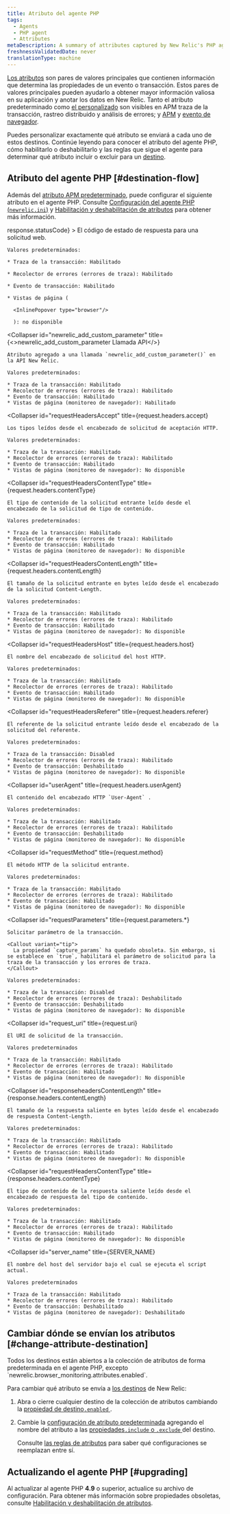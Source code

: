 ```yaml
---
title: Atributo del agente PHP
tags:
  - Agents
  - PHP agent
  - Attributes
metaDescription: A summary of attributes captured by New Relic's PHP agent.
freshnessValidatedDate: never
translationType: machine
---
```


[Los atributos](/docs/features/agent-attributes) son pares de valores principales que contienen información que determina las propiedades de un evento o transacción. Estos pares de valores principales pueden ayudarlo a obtener mayor información valiosa en su aplicación y anotar los datos en New Relic. Tanto el atributo predeterminado como [el personalizado](/docs/agents/manage-apm-agents/agent-data/collect-custom-attributes) son visibles en APM traza de la transacción, rastreo distribuido y análisis de errores; y [APM](/docs/insights/explore-data/attributes/apm-default-attributes-insights) y [evento de navegador](/docs/insights/explore-data/attributes/browser-default-attributes-insights#browser-attributes-table).

Puedes personalizar exactamente qué atributo se enviará a cada uno de estos destinos. Continúe leyendo para conocer el atributo del agente PHP, cómo habilitarlo o deshabilitarlo y las reglas que sigue el agente para determinar qué atributo incluir o excluir para un [destino](/docs/features/agent-attributes#destinations).

## Atributo del agente PHP [#destination-flow]

Además del [atributo APM predeterminado](/docs/insights/new-relic-insights/decorating-events/apm-default-attributes-insights#transaction-defaults), puede configurar el siguiente atributo en el agente PHP. Consulte [Configuración del agente PHP (`newrelic.ini`)](/docs/php/php-agent-phpini-settings) y [Habilitación y deshabilitación de atributos](/docs/agents/php-agent/attributes/enabling-and-disabling-attributes) para obtener más información.

<CollapserGroup>
  <Collapser
    id="httpResponseCode"
    title={<InlineCode>response.statusCode</InlineCode>}
  >
    El código de estado de respuesta para una solicitud web.

    Valores predeterminados:

    * Traza de la transacción: Habilitado

    * Recolector de errores (errores de traza): Habilitado

    * Evento de transacción: Habilitado

    * Vistas de página (

      <InlinePopover type="browser"/>

      ): no disponible
  </Collapser>

  <Collapser
    id="newrelic_add_custom_parameter"
    title={<><InlineCode>newrelic_add_custom_parameter</InlineCode> Llamada API</>}
  >
    Atributo agregado a una llamada `newrelic_add_custom_parameter()` en la API New Relic.

    Valores predeterminados:

    * Traza de la transacción: Habilitado
    * Recolector de errores (errores de traza): Habilitado
    * Evento de transacción: Habilitado
    * Vistas de página (monitoreo de navegador): Habilitado
  </Collapser>

  <Collapser
    id="requestHeadersAccept"
    title={<InlineCode>request.headers.accept</InlineCode>}
  >
    Los tipos leídos desde el encabezado de solicitud de aceptación HTTP.

    Valores predeterminados:

    * Traza de la transacción: Habilitado
    * Recolector de errores (errores de traza): Habilitado
    * Evento de transacción: Habilitado
    * Vistas de página (monitoreo de navegador): No disponible
  </Collapser>

  <Collapser
    id="requestHeadersContentType"
    title={<InlineCode>request.headers.contentType</InlineCode>}
  >
    El tipo de contenido de la solicitud entrante leído desde el encabezado de la solicitud de tipo de contenido.

    Valores predeterminados:

    * Traza de la transacción: Habilitado
    * Recolector de errores (errores de traza): Habilitado
    * Evento de transacción: Habilitado
    * Vistas de página (monitoreo de navegador): No disponible
  </Collapser>

  <Collapser
    id="requestHeadersContentLength"
    title={<InlineCode>request.headers.contentLength</InlineCode>}
  >
    El tamaño de la solicitud entrante en bytes leído desde el encabezado de la solicitud Content-Length.

    Valores predeterminados:

    * Traza de la transacción: Habilitado
    * Recolector de errores (errores de traza): Habilitado
    * Evento de transacción: Habilitado
    * Vistas de página (monitoreo de navegador): No disponible
  </Collapser>

  <Collapser
    id="requestHeadersHost"
    title={<InlineCode>request.headers.host</InlineCode>}
  >
    El nombre del encabezado de solicitud del host HTTP.

    Valores predeterminados:

    * Traza de la transacción: Habilitado
    * Recolector de errores (errores de traza): Habilitado
    * Evento de transacción: Habilitado
    * Vistas de página (monitoreo de navegador): No disponible
  </Collapser>

  <Collapser
    id="requestHeadersReferer"
    title={<InlineCode>request.headers.referer</InlineCode>}
  >
    El referente de la solicitud entrante leído desde el encabezado de la solicitud del referente.

    Valores predeterminados:

    * Traza de la transacción: Disabled
    * Recolector de errores (errores de traza): Habilitado
    * Evento de transacción: Deshabilitado
    * Vistas de página (monitoreo de navegador): No disponible
  </Collapser>

  <Collapser
    id="userAgent"
    title={<InlineCode>request.headers.userAgent</InlineCode>}
  >
    El contenido del encabezado HTTP `User-Agent` .

    Valores predeterminados:

    * Traza de la transacción: Habilitado
    * Recolector de errores (errores de traza): Habilitado
    * Evento de transacción: Deshabilitado
    * Vistas de página (monitoreo de navegador): No disponible
  </Collapser>

  <Collapser
    id="requestMethod"
    title={<InlineCode>request.method</InlineCode>}
  >
    El método HTTP de la solicitud entrante.

    Valores predeterminados:

    * Traza de la transacción: Habilitado
    * Recolector de errores (errores de traza): Habilitado
    * Evento de transacción: Habilitado
    * Vistas de página (monitoreo de navegador): No disponible
  </Collapser>

  <Collapser
    id="requestParameters"
    title={<InlineCode>request.parameters.\*</InlineCode>}
  >
    Solicitar parámetro de la transacción.

    <Callout variant="tip">
      La propiedad `capture_params` ha quedado obsoleta. Sin embargo, si se establece en `true`, habilitará el parámetro de solicitud para la traza de la transacción y los errores de traza.
    </Callout>

    Valores predeterminados:

    * Traza de la transacción: Disabled
    * Recolector de errores (errores de traza): Deshabilitado
    * Evento de transacción: Deshabilitado
    * Vistas de página (monitoreo de navegador): No disponible
  </Collapser>

  <Collapser
    id="request_uri"
    title={<InlineCode>request.uri</InlineCode>}
  >
    El URI de solicitud de la transacción.

    Valores predeterminados

    * Traza de la transacción: Habilitado
    * Recolector de errores (errores de traza): Habilitado
    * Evento de transacción: Habilitado
    * Vistas de página (monitoreo de navegador): No disponible
  </Collapser>

  <Collapser
    id="responseheadersContentLength"
    title={<InlineCode>response.headers.contentLength</InlineCode>}
  >
    El tamaño de la respuesta saliente en bytes leído desde el encabezado de respuesta Content-Length.

    Valores predeterminados:

    * Traza de la transacción: Habilitado
    * Recolector de errores (errores de traza): Habilitado
    * Evento de transacción: Habilitado
    * Vistas de página (monitoreo de navegador): No disponible
  </Collapser>

  <Collapser
    id="requestHeadersContentType"
    title={<InlineCode>response.headers.contentType</InlineCode>}
  >
    El tipo de contenido de la respuesta saliente leído desde el encabezado de respuesta del tipo de contenido.

    Valores predeterminados:

    * Traza de la transacción: Habilitado
    * Recolector de errores (errores de traza): Habilitado
    * Evento de transacción: Habilitado
    * Vistas de página (monitoreo de navegador): No disponible
  </Collapser>

  <Collapser
    id="server_name"
    title={<InlineCode>SERVER_NAME</InlineCode>}
  >
    El nombre del host del servidor bajo el cual se ejecuta el script actual.

    Valores predeterminados

    * Traza de la transacción: Habilitado
    * Recolector de errores (errores de traza): Habilitado
    * Evento de transacción: Deshabilitado
    * Vistas de página (monitoreo de navegador): Deshabilitado
  </Collapser>
</CollapserGroup>

## Cambiar dónde se envían los atributos [#change-attribute-destination]

<Callout variant="tip">
  Todos los destinos están abiertos a la colección de atributos de forma predeterminada en el agente PHP, excepto `newrelic.browser_monitoring.attributes.enabled`.
</Callout>

Para cambiar qué atributo se envía a [los destinos](/docs/apm/other-features/attributes/agent-attributes#destinations) de New Relic:

1. Abra o cierre cualquier destino de la colección de atributos cambiando la [propiedad de destino`.enabled` ](/docs/agents/php-agent/attributes/enabling-disabling-attributes#destination-on-off).

2. Cambie la [configuración de atributo predeterminada](#attributes) agregando el nombre del atributo a las [propiedades`.include` o `.exclude` ](/docs/agents/php-agent/attributes/enabling-disabling-attributes#destination-attribute-specific)del destino.

   Consulte [las reglas de atributos](/docs/agents/php-agent/attributes/enabling-disabling-attributes#attruls) para saber qué configuraciones se reemplazan entre sí.

## Actualizando el agente PHP [#upgrading]

Al actualizar al agente PHP <DoNotTranslate>**4.9**</DoNotTranslate> o superior, actualice su archivo de configuración. Para obtener más información sobre propiedades obsoletas, consulte [Habilitación y deshabilitación de atributos](/docs/php/php-agent-enabling-and-disabling-attributes#deprecated).